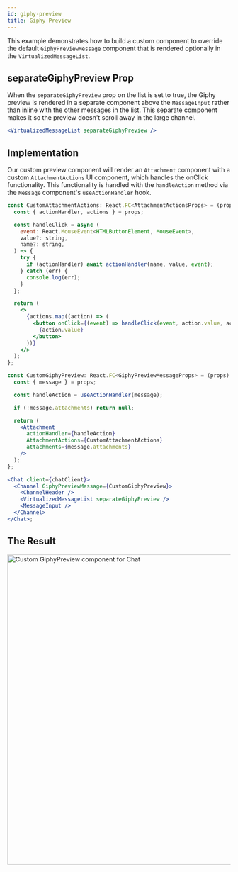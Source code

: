 ```yaml
---
id: giphy-preview
title: Giphy Preview
---
```



This example demonstrates how to build a custom component to override the default `GiphyPreviewMessage` component that is rendered optionally in the
`VirtualizedMessageList`.

## separateGiphyPreview Prop

When the `separateGiphyPreview` prop on the list is set to true, the Giphy preview is rendered in a separate component above the `MessageInput` rather than inline with the other messages in the list.
This separate component makes it so the preview doesn't scroll away in the large channel.

```jsx
<VirtualizedMessageList separateGiphyPreview />
```

## Implementation

Our custom preview component will render an `Attachment` component with a custom `AttachmentActions` UI component, which handles the onClick functionality.
This functionality is handled with the `handleAction` method via the `Message` component's `useActionHandler` hook.

```jsx
const CustomAttachmentActions: React.FC<AttachmentActionsProps> = (props) => {
  const { actionHandler, actions } = props;

  const handleClick = async (
    event: React.MouseEvent<HTMLButtonElement, MouseEvent>,
    value?: string,
    name?: string,
  ) => {
    try {
      if (actionHandler) await actionHandler(name, value, event);
    } catch (err) {
      console.log(err);
    }
  };

  return (
    <>
      {actions.map((action) => (
        <button onClick={(event) => handleClick(event, action.value, action.name)}>
          {action.value}
        </button>
      ))}
    </>
  );
};

const CustomGiphyPreview: React.FC<GiphyPreviewMessageProps> = (props) => {
  const { message } = props;

  const handleAction = useActionHandler(message);

  if (!message.attachments) return null;

  return (
    <Attachment
      actionHandler={handleAction}
      AttachmentActions={CustomAttachmentActions}
      attachments={message.attachments}
    />
  );
};

<Chat client={chatClient}>
  <Channel GiphyPreviewMessage={CustomGiphyPreview}>
    <ChannelHeader />
    <VirtualizedMessageList separateGiphyPreview />
    <MessageInput />
  </Channel>
</Chat>;
```

## The Result

<img src={GiphyPreview} alt='Custom GiphyPreview component for Chat' width='700' />
